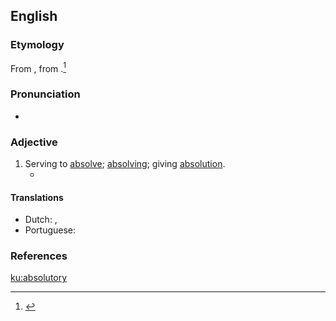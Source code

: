 ==English==

===Etymology===
From {{der|en|la|absolūtōrius}}, from {{m|la|absolvō||absolve}}.<ref name=RHD>{{R:RHCD|page=6}}</ref>

===Pronunciation===
* {{a|US}} {{IPA|/æbˈsɑl.jəˌtɔɹ.i/|lang=en}}

===Adjective===
{{en-adj}}

# Serving to [[absolve]]; [[absolving]]; giving [[absolution]].
#* {{quote-book|year=1997
|author=Dan P. McAdams
|title=[http://books.google.com/books?id=2d0v6Y6JoxAC&pg=PA107&dq=absolutory&sig=ACfU3U3qtUiZR2suqDIQwVJEsVJJAxKPSA The Stories We Live by: Personal Myths and the Making of the Self]
|page=107
|passage=Finally, in the self-'''absolutory''' strategy, a negative past is seen to have produced a negative present.}}

====Translations====
{{trans-top|serving to absolve}}
* Dutch: {{t|nl|absolutie gevend}}, {{t|nl|vrijspraak verlenend}}
* Portuguese: {{t|pt|absolutório}}
{{trans-mid}}
{{trans-bottom}}

===References===
<references/>

[[ku:absolutory]]